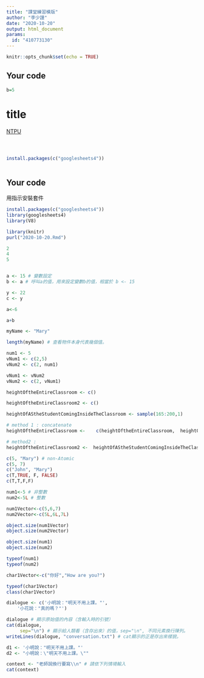 ```yaml
---
title: "課堂練習模版"
author: "李少謹"
date: "2020-10-20"
output: html_document
params:
  id: "410773130"
---
```


```r
knitr::opts_chunk$set(echo = TRUE)
```

## Your code

```r
b=5

```

# title 

[NTPU](http://www.ntpu.edu.tw)

```r

```

```r

```

```python

```

```r
install.packages(c("googlesheets4"))
```
```r

```
## Your code
用指示安裝套件
```r
install.packages(c("googlesheets4"))
library(googlesheets4)
library(V8)
```
```r
library(knitr)
purl("2020-10-20.Rmd")
```

```r
2
4
5
```
```r

```
```r
a <- 15 # 變數設定
b <- a # 呼叫a的值，用來設定變數b的值，相當於 b <- 15

y <- 22
c <- y
```

```r
a<-6
```
```r
a+b
```

```r
myName <- "Mary"
```

```r
length(myName) # 查看物件本身代表幾個值。
```
```r
num1 <- 5
vNum1 <- c(2,5)
vNum2 <- c(2, num1)
```

```r
vNum1 <- vNum2
vNum2 <- c(2, vNum1)
```

```r
heightOftheEntireClassroom <- c()

heightOftheEntireClassroom2 <- c()
```

```r
heightOfAStheStudentComingInsideTheClassroom <- sample(165:200,1)
```

```r
# method 1 : concatenate
heightOftheEntireClassroom <-    c(heightOftheEntireClassroom,  heightOfAStheStudentComingInsideTheClassroom)
```

```r
# method2 :
heightOftheEntireClassroom2 <-  heightOfAStheStudentComingInsideTheClassroom
```

```r
c(5, "Mary") # non-Atomic 
c(5, 7)
c("John", "Mary")
c(T,TRUE, F, FALSE)
c(T,T,F,F)
```

```r
num1<-5 # 非整數
num2<-5L # 整數

num1Vector<-c(5,6,7)
num2Vector<-c(5L,6L,7L)
```

```r
object.size(num1Vector)
object.size(num2Vector)
```
```r
object.size(num1)
object.size(num2)
```

```r
typeof(num1)
typeof(num2)
```

```r
char1Vector<-c("你好","How are you?")
```

```r
typeof(char1Vector)
class(char1Vector)
```

```r
dialogue <- c('小明說："明天不用上課。"',
    '小花說："真的嗎？"')

dialogue # 顯示原始值的內容（含輸入時的引號）
cat(dialogue, 
     sep="\n") # 顯示給人類看（含存出來）的值，sep="\n", 不同元素換行陳列。
writeLines(dialogue, "conversation.txt") # cat顯示的正是存出來樣貌。
```

```r
d1 <- '小明說："明天不用上課。"'
d2 <- "小明說：\"明天不用上課。\""
```

```r
context <- "老師說換行要寫\\n" # 請依下列情境輸入
cat(context)
```




